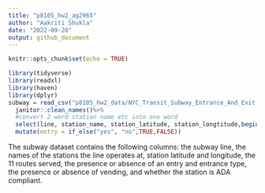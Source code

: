 ```yaml
---
title: "p8105_hw2_ag2965"
author: "Aakriti Shukla"
date: "2022-09-28"
output: github_document
---
```


```r
knitr::opts_chunk$set(echo = TRUE)

library(tidyverse)
library(readxl)
library(haven)
library(dplyr)
subway = read_csv("p8105_hw2_data/NYC_Transit_Subway_Entrance_And_Exit_Data.csv")%>%
  janitor::clean_names()%>%
  #convert 2 word station name etc into one word
  select(line, station_name, station_latitude, station_longtitude,begins_with("route"), entrance_type, entry, vending, ADA) %>%
  mutate(entry = if_else("yes", "no",TRUE,FALSE))
```

The subway dataset contains the following columns: the subway line, the names of the stations the line operates at, station latitude and longitude, the 11 routes served, the presence or absence of an entry and entrance type, the presence or absence of vending,  and whether the station is ADA compliant. 